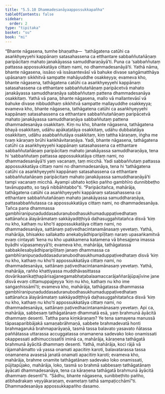 ```yaml
---
title: "5.5.10 Dhammadesanāyaappossukkapañha"
tableOfContents: false
sidebar:
  order: 2
type: "tipitaka"
basket: "su"
book: "mi"
---
```



<DynamicBreadcrumb />

<Division number="169" book="mi">

<Paragraph number="1033" book="mi">
“Bhante nāgasena, tumhe bhaṇatha—  ‘tathāgatena catūhi ca asaṅkhyeyyehi kappānaṃ satasahassena ca etthantare sabbaññutañāṇaṃ paripācitaṃ mahato janakāyassa samuddharaṇāyā’ti. Puna ca ‘sabbaññutaṃ pattassa appossukkatāya cittaṃ nami, no dhammadesanāyā’ti.
</Paragraph>

<Paragraph number="1034" book="mi">
Yathā nāma, bhante nāgasena, issāso vā issāsantevāsī vā bahuke divase saṅgāmatthāya upāsanaṃ sikkhitvā sampatte mahāyuddhe osakkeyya; evameva kho, bhante nāgasena, tathāgatena catūhi ca asaṅkhyeyyehi kappānaṃ satasahassena ca etthantare sabbaññutañāṇaṃ paripācetvā mahato janakāyassa samuddharaṇāya sabbaññutaṃ pattena dhammadesanāya osakkitaṃ.
</Paragraph>

<Paragraph number="1035" book="mi">
Yathā vā pana, bhante nāgasena, mallo vā mallantevāsī vā bahuke divase nibbuddhaṃ sikkhitvā sampatte mallayuddhe osakkeyya; evameva kho, bhante nāgasena, tathāgatena catūhi ca asaṅkhyeyyehi kappānaṃ satasahassena ca etthantare sabbaññutañāṇaṃ paripācetvā mahato janakāyassa samuddharaṇāya sabbaññutaṃ pattena dhammadesanāya osakkitaṃ.
</Paragraph>

<Paragraph number="1036" book="mi">
Kiṃ nu kho, bhante nāgasena, tathāgatena bhayā osakkitaṃ, udāhu apākaṭatāya osakkitaṃ, udāhu dubbalatāya osakkitaṃ, udāhu asabbaññutāya osakkitaṃ, kiṃ tattha kāraṇaṃ, iṅgha me tvaṃ kāraṇaṃ brūhi kaṅkhāvitaraṇāya. Yadi, bhante nāgasena, tathāgatena catūhi ca asaṅkhyeyyehi kappānaṃ satasahassena ca etthantare sabbaññutañāṇaṃ paripācitaṃ mahato janakāyassa samuddharaṇāya, tena hi ‘sabbaññutaṃ pattassa appossukkatāya cittaṃ nami, no dhammadesanāyā’ti yaṃ vacanaṃ, taṃ micchā. Yadi sabbaññutaṃ pattassa appossukkatāya cittaṃ nami no dhammadesanāya, tena hi ‘tathāgatena catūhi ca asaṅkhyeyyehi kappānaṃ satasahassena ca etthantare sabbaññutañāṇaṃ paripācitaṃ mahato janakāyassa samuddharaṇāyā’ti tampi vacanaṃ micchā. Ayampi ubhato koṭiko pañho gambhīro dunnibbeṭho tavānuppatto, so tayā nibbāhitabbo”ti.
</Paragraph>

<Paragraph number="1037" book="mi">
“Paripācitañca, mahārāja, tathāgatena catūhi ca asaṅkhyeyyehi kappānaṃ satasahassena ca etthantare sabbaññutañāṇaṃ mahato janakāyassa samuddharaṇāya, pattasabbaññutassa ca appossukkatāya cittaṃ nami, no dhammadesanāya. Tañca pana dhammassa gambhīranipuṇaduddasaduranubodhasukhumaduppaṭivedhataṃ sattānañca ālayārāmataṃ sakkāyadiṭṭhiyā daḷhasuggahitatañca disvā ‘kiṃ nu kho, kathaṃ nu kho’ti appossukkatāya cittaṃ nami, no dhammadesanāya, sattānaṃ paṭivedhacintanamānasaṃ yevetaṃ.
</Paragraph>

<Paragraph number="1038" book="mi">
Yathā, mahārāja, bhisakko sallakatto anekabyādhiparipīḷitaṃ naraṃ upasaṅkamitvā evaṃ cintayati ‘kena nu kho upakkamena katamena vā bhesajjena imassa byādhi vūpasameyyā’ti; evameva kho, mahārāja, tathāgatassa sabbakilesabyādhiparipīḷitaṃ janaṃ dhammassa ca gambhīranipuṇaduddasaduranubodhasukhumaduppaṭivedhataṃ disvā ‘kiṃ nu kho, kathaṃ nu kho’ti appossukkatāya cittaṃ nami, no dhammadesanāya, sattānaṃ paṭivedhacintanamānasaṃ yevetaṃ.
</Paragraph>

<Paragraph number="1039" book="mi">
Yathā, mahārāja, rañño khattiyassa muddhāvasittassa dovārikaanīkaṭṭhapārisajjanegamabhaṭabalaamaccarājaññarājūpajīvine jane disvā evaṃ cittamuppajjeyya ‘kiṃ nu kho, kathaṃ nu kho ime saṅgaṇhissāmī’ti; evameva kho, mahārāja, tathāgatassa dhammassa gambhīranipuṇaduddasaduranubodhasukhumaduppaṭivedhataṃ sattānañca ālayārāmataṃ sakkāyadiṭṭhiyā daḷhasuggahitatañca disvā ‘kiṃ nu kho, kathaṃ nu kho’ti appossukkatāya cittaṃ nami, no dhammadesanāya, sattānaṃ paṭivedhacintanamānasaṃ yevetaṃ.
</Paragraph>

<Paragraph number="1040" book="mi">
Api ca, mahārāja, sabbesaṃ tathāgatānaṃ dhammatā esā, yaṃ brahmunā āyācitā dhammaṃ desenti. Tattha pana kiṃkāraṇaṃ? Ye tena samayena manussā tāpasaparibbājakā samaṇabrāhmaṇā, sabbete brahmadevatā honti brahmagarukā brahmaparāyaṇā, tasmā tassa balavato yasavato ñātassa paññātassa uttarassa accuggatassa onamanena sadevako loko onamissati okappessati adhimuccissatīti iminā ca, mahārāja, kāraṇena tathāgatā brahmunā āyācitā dhammaṃ desenti.
</Paragraph>

<Paragraph number="1041" book="mi">
Yathā, mahārāja, koci rājā vā rājamahāmatto vā yassa onamati apacitiṃ karoti, balavatarassa tassa onamanena avasesā janatā onamati apacitiṃ karoti; evameva kho, mahārāja, brahme onamite tathāgatānaṃ sadevako loko onamissati, pūjitapūjako, mahārāja, loko, tasmā so brahmā sabbesaṃ tathāgatānaṃ āyācati dhammadesanāya, tena ca kāraṇena tathāgatā brahmunā āyācitā dhammaṃ desentī”ti. “Sādhu, bhante nāgasena, sunibbeṭhito pañho, atibhadrakaṃ veyyākaraṇaṃ, evametaṃ tathā sampaṭicchāmī”ti.

</Paragraph>
</Division>

<Paragraph number="1042" type="center" book="mi">
Dhammadesanāya appossukkapañho dasamo.
</Paragraph>
